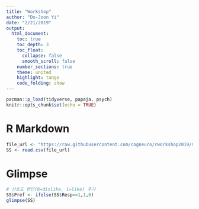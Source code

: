 ```yaml
---
title: "Workshop"
author: "Do-Joon Yi"
date: "2/21/2019"
output: 
  html_document:
    toc: true
    toc_depth: 3
    toc_float: 
      collapse: false
      smooth_scroll: false
    number_sections: true
    theme: united 
    highlight: tango
    code_folding: show
---
```


```r
pacman::p_load(tidyverse, papaja, psych)
knitr::opts_chunk$set(echo = TRUE)
```

# R Markdown

```r
file_url <- "https://raw.githubusercontent.com/cogneuro/rworkshop2019/master/data_NovSM_Exp2Word_SRC.csv"
SS <- read.csv(file_url)
```

# Glimpse

```r
# 선호도 변인(0=dislike, 1=like) 추가
SS$Pref <- ifelse(SS$Resp==1,1,0)
glimpse(SS)
```

